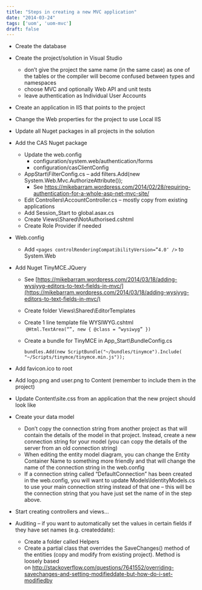 ```yaml
---
title: "Steps in creating a new MVC application"
date: "2014-03-24"
tags: ['uom', 'uom-mvc']
draft: false
---
```


- Create the database
- Create the project/solution in Visual Studio
    - don’t give the project the same name (in the same case) as one of the tables or the compiler will become confused between types and namespaces
    - choose MVC and optionally Web API and unit tests
    - leave authentication as Individual User Accounts
- Create an application in IIS that points to the project
- Change the Web properties for the project to use Local IIS
- Update all Nuget packages in all projects in the solution
- Add the CAS Nuget package
    - Update the web.config
        - configuration/system.web/authentication/forms
        - configuration/casClientConfig
    - AppStart\\FilterConfig.cs – add filters.Add(new System.Web.Mvc.AuthorizeAttribute());
        - See https://mikebarram.wordpress.com/2014/02/28/requiring-authentication-for-a-whole-asp-net-mvc-site/
    - Edit Controllers\\AccountController.cs – mostly copy from existing applications
    - Add Session\_Start to global.asax.cs
    - Create Views\\Shared\\NotAuthorised.cshtml
    - Create Role Provider if needed
- Web.config
    - Add ```<pages controlRenderingCompatibilityVersion=”4.0″ />``` to System.Web
- Add Nuget TinyMCE.JQuery
    - See [https://mikebarram.wordpress.com/2014/03/18/adding-wysiyyg-editors-to-text-fields-in-mvc/](https://mikebarram.wordpress.com/2014/03/18/adding-wysiyyg-editors-to-text-fields-in-mvc/)
    - Create folder Views\\Shared\\EditorTemplates
    - Create 1 line template file WYSIWYG.cshtml            ```@Html.TextArea(“”, new { @class = “wysiwyg” })```
    - Create a bundle for TinyMCE in App\_Start\\BundleConfig.cs
        
        ```
        bundles.Add(new ScriptBundle("~/bundles/tinymce").Include(
        "~/Scripts/tinymce/tinymce.min.js"));
        ```
        
- Add favicon.ico to root
- Add logo.png and user.png to Content (remember to include them in the project)
- Update Content\\site.css from an application that the new project should look like
- Create your data model
    - Don’t copy the connection string from another project as that will contain the details of the model in that project. Instead, create a new connection string for your model (you can copy the details of the server from an old connection string)
    - When editing the entity model diagram, you can change the Entity Container Name to something more friendly and that will change the name of the connection string in the web.config
    - If a connection string called “DefaultConnection” has been created in the web.config, you will want to update Models\\IdentityModels.cs to use your main connection string instead of that one – this will be the connection string that you have just set the name of in the step above.
- Start creating controllers and views…
- Auditing – if you want to automatically set the values in certain fields if they have set names (e.g. createddate):
    - Create a folder called Helpers
    - Create a partial class that overrides the SaveChanges() method of the entities (copy and modify from existing project). Method is loosely based on http://stackoverflow.com/questions/7641552/overriding-savechanges-and-setting-modifieddate-but-how-do-i-set-modifiedby
